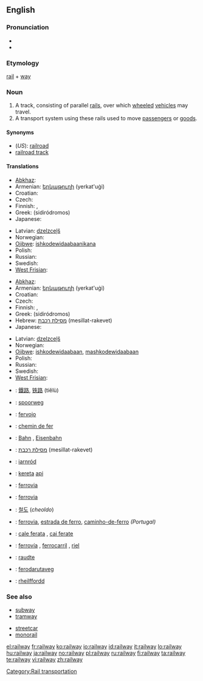 ==English==

===Pronunciation===
* {{IPA|/ɹeɪlweɪ/}}
* {{audio|en-us-railway.ogg|Audio (US)}}

===Etymology===
[[rail]] + [[way]]

===Noun===
{{wikipedia}}
{{en-noun}}

# A track, consisting of parallel [[rail]]s, over which [[wheeled]] [[vehicle]]s may travel.
# A transport system using these rails used to move [[passenger]]s or [[goods]].

====Synonyms====
* (''US''): [[railroad]]
* [[railroad track]]

====Translations====
{{trans-top|a track, consisting of parallel rails}}
* [[Abkhaz]]: {{Cyrl|[[аиҳаамҩа]]}}
* Armenian: [[երկաթուղի]] (yerkat'uġi)
* Croatian: {{t-|hr|željeznica|f}}
* Czech: {{t+|cs|kolej|f}}
* Finnish: {{t+|fi|rata}}, {{t+|fi|rautatie}}
* Greek: {{t+|el|σιδηρόδρομος|m|sc=Grek}} (sidiródromos)
* Japanese: {{t|ja|線路|tr=senro|sc=Jpan}}
{{trans-mid}}
* Latvian: [[dzelzceļš]] {{m}}
* Norwegian: {{t-|no|jernbane|m}}
* [[Ojibwe]]: [[ishkodewidaabaanikana]]
* Polish: {{t+|pl|kolej|f}}
* Russian: {{t+|ru|железная дорога|f|tr=želéznaja doróga|sc=Cyrl}}
* Swedish: {{t+|sv|järnväg|c}}
* [[West Frisian]]: {{t|fy|spoarwei|c|xs=West Frisian}}
{{trans-bottom}}

{{trans-top|transport system using these rails}}
* [[Abkhaz]]: {{Cyrl|[[аиҳаамҩа]]}}
* Armenian: [[երկաթուղի]] (yerkat'uġi)
* Croatian: {{t-|hr|željeznica|f}}
* Czech: {{t-|cs|železnice|f}}
* Finnish: {{t+|fi|rautatie}}, {{t+|fi|rautatie|alt=rautatiet}}
* Greek: {{t+|el|σιδηρόδρομος|m|sc=Grek}} (sidiródromos)
* Hebrew: [[מסילת רכבת]] (mesillat-rakevet) {{f}}
* Japanese: {{t+|ja|鉄道|tr=[[てつどう]], tetsudō|sc=Jpan}}
{{trans-mid}}
* Latvian: [[dzelzceļš]] {{m}}
* Norwegian: {{t-|no|jernbane|m}}
* [[Ojibwe]]: [[ishkodewidaabaan]], [[mashkodewidaabaan]]
* Polish: {{t+|pl|kolej|f}}
* Russian: {{t+|ru|железная дорога|f|tr=želéznaja doróga|sc=Cyrl}}
* Swedish: {{t+|sv|järnväg|c}}
* [[West Frisian]]: {{t|fy|spoarwei|c|xs=West Frisian}}
{{trans-bottom}}

{{checktrans-top}}
* {{ttbc|Chinese}}: [[鐵路]], [[铁路]] (tiělù)
* {{ttbc|Dutch}}: [[spoorweg]] {{m}}
* {{ttbc|Esperanto}}: [[fervojo]]
* {{ttbc|French}}: [[chemin de fer]] {{m}}
* {{ttbc|German}}: [[Bahn]] {{f}}, [[Eisenbahn]] {{f}}
* {{ttbc|Hebrew}}: [[מסילת רכבת]] (mesillat-rakevet) {{f}}
* {{ttbc|Irish}}: [[iarnród]]
* {{ttbc|Indonesian}}: [[kereta]] [[api]]
* {{ttbc|Interlingua}}: [[ferrovia]]
* {{ttbc|Italian}}: [[ferrovia]] {{f}}
* {{ttbc|Korean}}: [[철도]] (''cheoldo'')
* {{ttbc|Portuguese}}: [[ferrovia]], [[estrada de ferro]], [[caminho-de-ferro]] {{m}} ''(Portugal)''
* {{ttbc|Romanian}}: [[cale ferata]] {{f}}, [[cai ferate]] {{p}}
* {{ttbc|Spanish}}: [[ferrovía]] {{f}}, [[ferrocarril]] {{m}}, [[riel]] {{m}}
* {{ttbc|Veps}}: [[raudte]]
* {{ttbc|Volapük}}: [[ferodarutaveg]]
* {{ttbc|Welsh}}: [[rheilffordd]] {{f}}
{{trans-bottom}}

===See also===
{{top2}}
* [[subway]]
* [[tramway]]
{{mid2}}
* [[streetcar]]
* [[monorail]]
{{bottom2}}

[[Category:Rail transportation]]

[[el:railway]]
[[fr:railway]]
[[ko:railway]]
[[io:railway]]
[[id:railway]]
[[it:railway]]
[[lo:railway]]
[[hu:railway]]
[[ja:railway]]
[[no:railway]]
[[pl:railway]]
[[ru:railway]]
[[fi:railway]]
[[ta:railway]]
[[te:railway]]
[[vi:railway]]
[[zh:railway]]